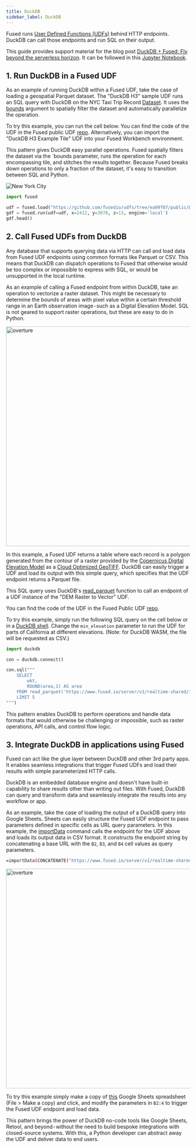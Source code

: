 ```yaml
---
title: DuckDB
sidebar_label: DuckDB
---
```


Fused runs [User Defined Functions (UDFs)](/core-concepts/why/) behind HTTP endpoints. DuckDB can call those endpoints and run SQL on their output.

This guide provides support material for the blog post [DuckDB + Fused: Fly beyond the serverless horizon](https://medium.com/@fused/duckdb-fused-fly-beyond-the-serverless-horizon-886d892834aa). It can be followed in this [Jupyter Notebook](https://github.com/fusedio/fused-docs/blob/main/docs/tutorials/others/transform/generic/duckdb.ipynb).

## 1. Run DuckDB in a Fused UDF

As an example of running DuckDB within a Fused UDF, take the case of loading a geospatial Parquet dataset. The "DuckDB H3" sample UDF runs an SQL query with DuckDB on the NYC Taxi Trip Record [Dataset](https://www.nyc.gov/site/tlc/about/tlc-trip-record-data.page). It uses the [bounds](/core-concepts/filetile/#the-bounds-object) argument to spatially filter the dataset and automatically parallelize the operation.

To try this example, you can run the cell below. You can find the code of the UDF in the Fused public UDF [repo](https://github.com/fusedio/udfs/tree/main/public/DuckDB_H3_Example_Tile). Alternatively, you can import the "DuckDB H3 Example Tile" UDF into your Fused Workbench environment.

This pattern gives DuckDB easy parallel operations. Fused spatially filters the dataset via the \`bounds parameter, runs the operation for each encompassing tile, and stitches the results together. Because Fused breaks down operations to only a fraction of the dataset, it's easy to transition between SQL and Python.

![New York City](/img/user-guide/tranforms/nyc.png)

```python showLineNumbers
import fused

udf = fused.load("https://github.com/fusedio/udfs/tree/ea99f07/public/DuckDB_H3_Example_Tile")
gdf = fused.run(udf=udf, x=2412, y=3078, z=13, engine='local')
gdf.head()
```

## 2. Call Fused UDFs from DuckDB

Any database that supports querying data via HTTP can call and load data from Fused UDF
endpoints using common formats like Parquet or CSV. This means that DuckDB can dispatch
operations to Fused that otherwise would be too complex or impossible to express with
SQL, or would be unsupported in the local runtime.

As an example of calling a Fused endpoint from within DuckDB, take an operation to
vectorize a raster dataset. This might be necessary to determine the bounds of areas
with pixel value within a certain threshold range in an Earth observation image - such
as a Digital Elevation Model. SQL is not geared to support raster operations, but these
are easy to do in Python.

<img src="https://fused-magic.s3.us-west-2.amazonaws.com/docs_assets/gifs/sql.gif" alt="overture" width="600"/>

In this example, a Fused UDF returns a table where each record is a polygon generated
from the contour of a raster provided by the
[Copernicus Digital Elevation Model](https://spacedata.copernicus.eu/collections/copernicus-digital-elevation-model)
as a [Cloud Optimized GeoTIFF](https://www.cogeo.org/). DuckDB can easily trigger a UDF
and load its output with this simple query, which specifies that the UDF endpoint
returns a Parquet file.

This SQL query uses DuckDB's
[read_parquet](https://duckdb.org/docs/data/parquet/overview.html) function to call an
endpoint of a UDF instance of the "DEM Raster to Vector" UDF.

You can find the code of the UDF in the Fused Public UDF [repo](https://github.com/fusedio/udfs/tree/main/public/DEM_Raster_to_Vector_Example).

To try this example, simply run the following SQL query on the cell below or in a
[DuckDB shell](<https://shell.duckdb.org/#queries=v0,SELECT-wkt%2C-area%0AFROM-read_csv('https%3A%2F%2Fwww.fused.io%2Fserver%2Fv1%2Frealtime%20shared%2F'-%7C%7C%0A'1e35c9b9cadf900265443073b0bd99072f859b8beddb72a45e701fb5bcde807d'-%7C%7C%0A'%2Frun%2Ffile%3Fdtype_out_vector%3Dcsv'-%7C%7C%0A'%26min_elevation%3D500')%0ALIMIT-10~>).
Change the `min_elevation` parameter to run the UDF for parts of California at different
elevations. (Note: for DuckDB WASM, the file will be requested as CSV.)

```python showLineNumbers
import duckdb

con = duckdb.connect()

con.sql("""
    SELECT
        wkt,
        ROUND(area,1) AS area
    FROM read_parquet('https://www.fused.io/server/v1/realtime-shared/1e35c9b9cadf900265443073b0bd99072f859b8beddb72a45e701fb5bcde807d/run/file?min_elevation=500&dtype_out_vector=parquet')
    LIMIT 5
""")
```

This pattern enables DuckDB to perform operations and handle data formats that would otherwise be challenging or impossible, such as raster operations, API calls, and control flow logic.

## 3. Integrate DuckDB in applications using Fused

Fused can act like the glue layer between DuckDB and other 3rd party apps. It enables seamless integrations that
trigger Fused UDFs and load their results with simple parameterized HTTP calls.

DuckDB is an embedded database engine and doesn't have built-in capability to share
results other than writing out files. With Fused, DuckDB can query and transform data and seamlessly integrate the results into any workflow or app.

As an example, take the case of loading the output of a DuckDB query into Google Sheets.
Sheets can easily structure the Fused UDF endpoint to pass parameters defined in
specific cells as URL query parameters. In this example, the
[importData](https://support.google.com/docs/answer/3093335?hl=en) command calls the
endpoint for the UDF above and loads its output data in CSV format. It constructs the
endpoint string by concatenating a base URL with the `B2`, `B3`, and `B4` cell values as
query parameters.

```bash
=importData(CONCATENATE("https://www.fused.io/server/v1/realtime-shared/aba7b238d9445d576e15b2d6b780dc353bfdee55f02a285a85a3917b72835600/run/file?dtype_out_vector=csv&resolution=", B2, "&min_count=", B3, "&head=", B4))
```

<img src="https://fused-magic.s3.us-west-2.amazonaws.com/docs_assets/gifs/sheets.gif" alt="overture" width="600"/>

To try this example simply make a copy of
[this](https://docs.google.com/spreadsheets/d/1iufyjEct5bQjYAI8v1Mb5e29yG8ukzH4X8MD6oP1xLQ/edit?usp=sharing)
Google Sheets spreadsheet (File > Make a copy) and click, and modify the parameters in
`B2:4` to trigger the Fused UDF endpoint and load data.

This pattern brings the power of DuckDB no-code tools like Google Sheets, Retool, and beyond - without the need to build bespoke integrations with closed-source systems. With this, a Python developer can abstract away the UDF and deliver data to end users.